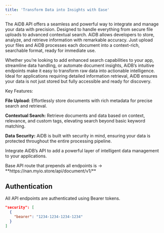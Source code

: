 ```yaml
---
title: 'Transform Data into Insights with Ease'
---
```


The AiDB API offers a seamless and powerful way to integrate and manage your data with precision. Designed 
to handle everything from secure file uploads to advanced contextual search. AiDB allows developers to 
store, analyze, and retrieve information with remarkable accuracy. Just upload your files and AiDB 
processes each document into a context-rich, searchable format, ready for immediate use.

Whether you’re looking to add enhanced search capabilities to your app, streamline data handling, or automate 
document insights, AiDB’s intuitive endpoints make it easy to transform raw data into actionable intelligence. 
Ideal for applications requiring detailed information retrieval, AiDB ensures your data is not just stored but 
fully accessible and ready for discovery.

Key Features:

**File Upload:** Effortlessly store documents with rich metadata for precise search and retrieval.

**Contextual Search:** Retrieve documents and data based on context, relevance, and custom tags, elevating search beyond basic keyword matching.

**Data Security:** AiDB is built with security in mind, ensuring your data is protected throughout the entire processing pipeline.

Integrate AiDB’s API to add a powerful layer of intelligent data management to your applications.

<Note>
  Base API route that prepends all endpoints is -> **https://nan.myio.store/api/document/v1/**
</Note>

## Authentication

All API endpoints are authenticated using Bearer tokens.

```json
"security": [
  {
    "bearer": "1234-1234-1234-1234"
  }
]
```
